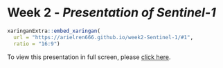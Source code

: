 # Week 2 - *Presentation of Sentinel-1*

```r
xaringanExtra::embed_xaringan(
  url = "https://arielren666.github.io/week2-Sentinel-1/#1", 
  ratio = "16:9")
```

To view this presentation in full screen, please [click here](https://arielren666.github.io/week2-Sentinel-1/#1).
